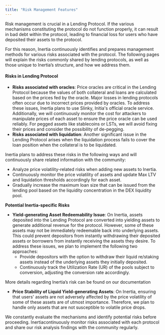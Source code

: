 ```yaml
---
title: "Risk Management Features"
---
```


Risk management is crucial in a Lending Protocol. If the various mechanisms constituting the protocol do not function properly, it can result in bad debt within the protocol, leading to financial loss for users who have deposited their assets to the protocol.

For this reason, Inertia continuously identifies and prepares management methods for various risks associated with the protocol. The following pages will explain the risks commonly shared by lending protocols, as well as those unique to Inertia’s structure, and how we address them.

#### Risks in Lending Protocol

- **Risks associated with oracles**: Price oracles are critical in the Lending Protocol because the values of both collateral and loans are calculated based on the prices fed by the oracle. Major losses in lending protocols often occur due to incorrect prices provided by oracles. To address these issues, Inertia plans to use Slinky, Initia's official oracle service. Additionally, we will continuously monitor the cost for attackers to manipulate prices of each asset to ensure the price oracle can be used reliably. For pegged assets like stablecoins or LSTs, we will avoid fixing their prices and consider the possibility of de-pegging.
- **Risks associated with liquidation**: Another significant issue in the Lending Protocol arises when the liquidation process fails to cover the loan position when the collateral is to be liquidated.

Inertia plans to address these risks in the following ways and will continuously share related information with the community:

- Analyze price volatility-related risks when adding new assets to Inertia.
- Continuously monitor the price volatility of assets and update Max LTV and liquidation thresholds accordingly for each asset.
- Gradually increase the maximum loan size that can be issued from the lending pool based on the liquidity concentration in the DEX liquidity pool.

**Potential Inertia-specific Risks**

- **Yield-generating Asset Redeemability Issue**: On Inertia, assets deposited into the Lending Protocol are converted into yielding assets to generate additional revenue for the protocol. However, some of these assets may not be immediately redeemable back into underlying assets. This could prevent depositors from instantly withdrawing their deposited assets or borrowers from instantly receiving the assets they desire. To address these issues, we plan to implement the following two approaches:
  - Provide depositors with the option to withdraw their liquid re/staking assets instead of the underlying assets they initially deposited.
  - Continuously track the Utilization Rate (UR) of the pools subject to conversion, adjusting the conversion rate accordingly.

More details regarding Inertia’s risk can be found on our documentation

- **Price Stability of Liquid Yield-generating Assets**: On Inertia, ensuring that users' assets are not adversely affected by the price volatility of some of these assets are of utmost importance. Therefore, we plan to handle only assets that are not susceptible to volatile price drops.

We constantly evaluate the mechanisms and identify potential risks before proceeding. Inertiacontinuously monitor risks associated with each protocol and share our risk analysis findings with the community regularly.